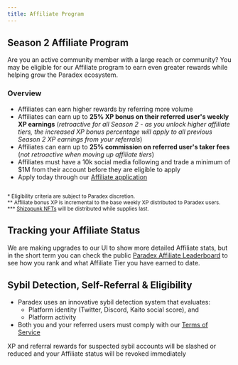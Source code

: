 ```yaml
---
title: Affiliate Program
---
```

## Season 2 Affiliate Program

Are you an active community member with a large reach or community? You may be eligible for our Affiliate program to earn even greater rewards while helping grow the Paradex ecosystem.

### Overview
* Affiliates can earn higher rewards by referring more volume
* Affiliates can earn up to **25% XP bonus on their referred user's weekly XP earnings** (_retroactive for all Season 2 - as you unlock higher affiliate tiers, the increased XP bonus percentage will apply to all previous Season 2 XP earnings from your referrals_)
* Affiliates can earn up to **25% commission on referred user's taker fees** (_not retroactive when moving up affiliate tiers_)
* Affiliates must have a 10k social media following and trade a minimum of $1M from their account before they are eligible to apply
* Apply today through our [Affiliate application](https://forms.gle/T4UKjinSefnVgiJx8)

<Frame>
<img src="../../assets/affiliate_program.png" alt=""/>
</Frame>

<sub>* Eligibility criteria are subject to Paradex discretion.</sub><br>
<sub>** Affiliate bonus XP is incremental to the base weekly XP distributed to Paradex users.</sub><br>
<sub>*** [Shizopunk NFTs](https://opensea.io/collection/shizopunks?ref=0xd004120379e8Ca78aD94Ccc8B38D54216620e601) will be distributed while supplies last.</sub>

## Tracking your Affiliate Status

We are making upgrades to our UI to show more detailed Affiliate stats, but in the short term you can check the public [Paradex Affiliate Leaderboard](https://tradeparadigm.metabaseapp.com/public/dashboard/342f6d41-b654-4662-96bd-27c4bf39a027) to see how you rank and what Affiliate Tier you have earned to date.

## Sybil Detection, Self-Referral & Eligibility

* Paradex uses an innovative sybil detection system that evaluates:
    * Platform identity (Twitter, Discord, Kaito social score), and 
    * Platform activity
* Both you and your referred users must comply with our [Terms of Service](https://www.paradex.trade/terms-of-service)

<Warning>XP and referral rewards for suspected sybil accounts will be slashed or reduced and your Affiliate status will be revoked immediately</Warning>
